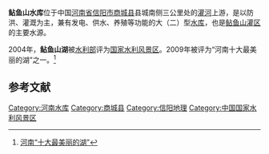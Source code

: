 {{Infobox Reservoir | 
|name                     = 鲇鱼山水库
|nickname                 = 鲇鱼山湖
|image                    = 
|image_caption            = 
|map                      = 
|map_caption              = 
|pushpin_map              = China
|pushpin_map_caption      = 鲇鱼山水库在中国的位置
|code                     = BEA17100382
|class                    = 大（二）型[[水库|水库]]
|location_of_reservoir    = [[河南省|河南省]][[信阳市|信阳市]][[商城县|商城县]]
|location_of_dam          = 
|inflow                   = [[史灌河#支流|灌河]]
|outflow                  = 
|catchment_area           = 924
|reservoir_area           = 
|mean_depth               = 
|maximum_depth            = 
|flood_level              = 
|normal_water_level       = 
|dead_water_level         = 
|water_quality            = 
|island                   = 
|maximum_storage_capacity = 9.16亿
|normal_storage_capacity  = 
|dead_storage_capacity    = 
|type_of_dam              = 粘土心墙砂壳坝
|elevation_of_dam         = 
|height_of_dam            = 主坝38.5米，副坝27
|length_of_dam            = 主坝1475.6米，副坝3908.5
|width_of_dam             = 
|installed_capacity       = 12100千瓦
|irrigated_area           = 143万亩
|start                    = 1970年3月
|complete                 = 1976年
|cost                     = 
|emigrate                 = 
|latd = 31
|latm = 47
|lats = 30
|latNS = N
|longd = 115
|longm = 21
|longs = 24
|longEW = E
|website = http://www.nyssk.cn/
|footnotes = <ref>[http://www.tsdh.net/水利文献汇编/PDF文档/中国水库名称代码.pdf 中国水库名称代码]{{dead link|date=十一月 2017 |bot=InternetArchiveBot }}</ref><ref>[http://www.nyssk.cn/AboutView.asp?id=761&cataid=A00320001 鲇鱼山简介]{{Dead link|date=2018年6月 |bot=InternetArchiveBot |fix-attempted=no }}</ref>
}}
'''鲇鱼山水库'''位于中国[[河南省|河南省]][[信阳市|信阳市]][[商城县|商城县]]县城南侧三公里处的[[史灌河#支流|灌河]]上游，是以防洪、灌溉为主，兼有发电、供水、养殖等功能的大（二）型[[水库|水库]]，也是[[鲇鱼山灌区|鲇鱼山灌区]]的主要水源。

2004年，'''鲇鱼山湖'''被[[水利部|水利部]]评为[[国家水利风景区|国家水利风景区]]。2009年被评为“河南十大最美丽的湖”之一。<ref>[http://www.dahe.cn/xwzx/zt/life/hjz/lvyou/lymt/t20090921_1657947.htm 河南“十大最美丽的湖”]</ref>

==参考文献==
{{reflist}}

{{DEFAULTSORT:N鲇}}
[[Category:河南水库|Category:河南水库]]
[[Category:商城县|Category:商城县]]
[[Category:信阳地理|Category:信阳地理]]
[[Category:中国国家水利风景区|Category:中国国家水利风景区]]